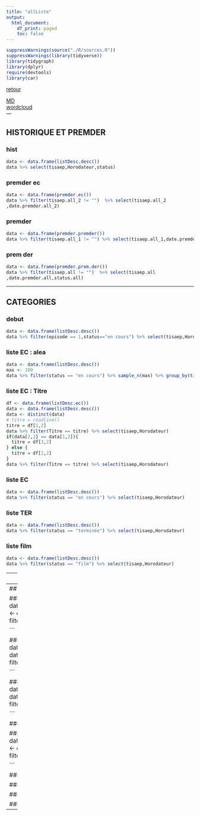 ```yaml
---
title: "allListe"
output:
  html_document:
    df_print: paged
    toc: false
---
```


```r
suppressWarnings(source("./R/sources.R"))
suppressWarnings(library(tidyverse))
library(tidygraph)
library(dplyr)
require(devtools)
library(car)

```


[retour](./../index.html)  

<!-- -->
[MD](./allListe.Rmd)  
[wordcloud](./wordcloud.html)  
---

## HISTORIQUE ET PREMDER

### hist
```r
data <- data.frame(listDesc.desc())
data %>% select(tisaep,Horodateur,status)
```

### premder ec
```r
data <- data.frame(premder.ec())
data %>% filter(tisaep.all_2 != "")  %>% select(tisaep.all_2
,date.premder.all_2) 
```

### premder
```r
data <- data.frame(premder.premder())
data %>% filter(tisaep.all_1 != "") %>% select(tisaep.all_1,date.premder.all_1,status.all_1) 
```

### prem der
```r
data <- data.frame(premder.prem.der())
data %>% filter(tisaep.all != "")  %>% select(tisaep.all
,date.premder.all,status.all) 
```

---

## CATEGORIES

### debut
```r
data <- data.frame(listDesc.desc())
data %>% filter(episode == 1,status=="en cours") %>% select(tisaep,Horodateur,descr.img) 

```

### liste EC : alea
```r

data <- data.frame(listDesc.desc())
max <- 100
data %>% filter(status == "en cours") %>% sample_n(max) %>% group_by(tisa) %>% summarise(pc = n()) %>% arrange(desc(pc)) %>% filter(pc >= 3)
```

### liste EC : Titre
```r
df <- data.frame(listDesc.ec())
data <- data.frame(listDesc.desc())
data <- distinct(data)
# titre = readline()
titre = df[1,2]
data %>% filter(Titre == titre) %>% select(tisaep,Horodateur) 
if(data[2,2] == data[1,2]){
  titre = df[3,2]
} else {
  titre = df[2,2]
}
data %>% filter(Titre == titre) %>% select(tisaep,Horodateur) 
```

### liste EC
```r
data <- data.frame(listDesc.desc())
data %>% filter(status == "en cours") %>% select(tisaep,Horodateur) 
```

### liste TER
```r
data <- data.frame(listDesc.desc())
data %>% filter(status == "terminée") %>% select(tisaep,Horodateur) 
```

### liste film
```r
data <- data.frame(listDesc.desc())
data %>% filter(status == "film") %>% select(tisaep,Horodateur) 
```

---
## NB

### nb
```r
data <- data.frame(aListes())

# df <- data.frame(cbind(data$titre,data$nbDeLignes,data$titre_1,data$nbPage))
# df[1:50,]

data %>% filter(titre != "")  %>% select(titre,nbDeLignes) 
data %>% filter(titre_1 != "")  %>% select(titre_1,nbPage) 
```

### nb (large)
```r
data <- data.frame(aListes())
        data %>% filter(titre_1 != "") %>% mutate(sum=nbDeLignes+nbPage) %>% rename("nb"=nbDeLignes,"nbBis"=nbPage) %>% select(titre,nb,titre_1,nbBis,sum)
```

---
## COPIE BY SCRIPT

### copy
```r
data <- data.frame(aCopyAll())
        data <- data[2:2]
        data %>% filter(tout != "")
    
```

### conclu
```r
   data <- data.frame(aTestConclu())
        data <- data[2:4]
        data %>% filter(conclucompi.... != "")
    
```

### conclubis
```r
data <- data.frame(aTestConcluBis())
        data <- data[2:4]
        data %>% filter(conclucompibis.... != "")
    
```

### sem
```r
data <- data.frame(copy.sem())
        data <- data[2:5]
        data %>% filter(resumesem.... != "")
```

### mois
```r
data <- data.frame(copy.mois())
        data <- data[2:5]
        data %>% filter(resumemois.... != "")
    
```

### max
```r
data <- data.frame(aTestMax())
        data <- data[2:4]
        data %>% filter(max.... != "")
```

### eff
```r
data <- data.frame(aEff())
        data <- data[2:4]
        data %>% filter(eff.... != "")
```

### pageappres
```r
data <- data.frame(pageappres())
        data <- data[1:16]
        data %>% filter(date != "") 
```

### pageappres suppr
```r
data <- data.frame(pageappressup())
        data <- data[1:16]
        data %>% filter(date != "") 
```

---

## 
```r

```
